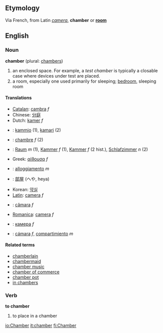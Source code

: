 ==Etymology==
Via French, from Latin ''[[camera]]'', '''chamber''' or '''[[room]]'''

==English==
===Noun===
'''chamber''' (plural: [[chambers]])
#an enclosed space. For example, a ''test chamber'' is typically a closable case where devices under test are placed.
#a room, especially one used primarily for sleeping; [[bedroom]], sleeping room

====Translations====
*[[Catalan]]: [[cambra]] ''f''
*Chinese: [[分庭]]
*Dutch: [[kamer]] ''f''
*{{fi}}: [[kammio]] (1), [[kamari]] (2)
*{{fr}}: [[chambre]] ''f'' (2)
*{{de}}: [[Raum]] ''m'' (1), [[Kammer]] ''f'' (1), [[Kammer]] ''f'' (2 hist.), [[Schlafzimmer]] ''n'' (2)
*Greek: [[αίθουσα]] ''f''
*{{it}}: [[alloggiamento]] ''m''
*{{ja}}: [[部屋]] (へや, heya)
*Korean: [[약실]]
*[[Latin]]: [[camera]] ''f''
*{{pt}}: [[câmara]] ''f''
*[[Romanica]]: [[camera]] ''f''
*{{ru}}: [[камера]] ''f''
*{{es}}: [[cámara]] ''f'', [[compartimiento]] ''m''

====Related terms====
*[[chamberlain]]
*[[chambermaid]]
*[[chamber music]]
*[[chamber of commerce]]
*[[chamber pot]]
*[[in chambers]]

===Verb===
'''to chamber'''
#to place in a chamber

[[io:Chamber]]
[[it:chamber]]
[[fi:Chamber]]